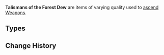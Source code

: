 {{Terminology Infobox
|image        = <gallery>
Item Copper Talisman of the Forest Dew.png|Copper
Item Iron Talisman of the Forest Dew.png|Iron
Item Silver Talisman of the Forest Dew.png|Silver
Item Golden Talisman of the Forest Dew.png|Golden
</gallery>
|type         = Item Groups
|type2        = Weapon Ascension Materials
|day1         = Monday
|day2         = Thursday
|day3         = Sunday
|source1      = Tower of Abject Pride
}}
'''Talismans of the Forest Dew''' are items of varying quality used to [[Weapon Ascension Materials|ascend]] [[Weapons]].

==Types==
{{Material Quality
|2=Copper Talisman of the Forest Dew
|3=Iron Talisman of the Forest Dew
|4=Silver Talisman of the Forest Dew
|5=Golden Talisman of the Forest Dew
}}
<!--
==Lore==
-->
==Change History==
{{Change History|3.0}}
<!--
==References==
{{Reflist}}
-->
[[Category:Talismans of the Forest Dew| ]]